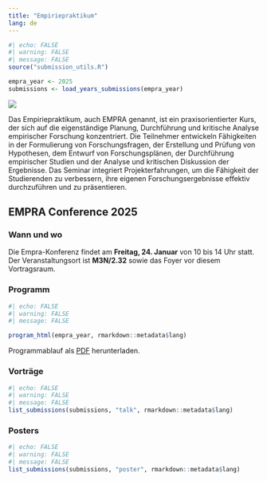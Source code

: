 ```yaml
---
title: "Empiriepraktikum"
lang: de
---
```


```r
#| echo: FALSE
#| warning: FALSE
#| message: FALSE
source("submission_utils.R")

empra_year <- 2025
submissions <- load_years_submissions(empra_year)
```

::: {.grid}
::: {.g-col-4}
![](assets/images/logo.png)
:::
::: {.g-col-8}
Das Empiriepraktikum, auch EMPRA genannt, ist ein praxisorientierter Kurs, der sich auf die eigenständige Planung, Durchführung und kritische Analyse empirischer Forschung konzentriert. Die Teilnehmer entwickeln Fähigkeiten in der Formulierung von Forschungsfragen, der Erstellung und Prüfung von Hypothesen, dem Entwurf von Forschungsplänen, der Durchführung empirischer Studien und der Analyse und kritischen Diskussion der Ergebnisse. Das Seminar integriert Projekterfahrungen, um die Fähigkeit der Studierenden zu verbessern, ihre eigenen Forschungsergebnisse effektiv durchzuführen und zu präsentieren.
:::
:::

## EMPRA Conference 2025

### Wann und wo
Die Empra-Konferenz findet am **Freitag, 24. Januar** von 10 bis 14 Uhr statt. Der Veranstaltungsort ist **M3N/2.32** sowie das Foyer vor diesem Vortragsraum.

### Programm

```r
#| echo: FALSE
#| warning: FALSE
#| message: FALSE

program_html(empra_year, rmarkdown::metadata$lang)
```
Programmablauf als [PDF](2025/programme.pdf) herunterladen.



### Vorträge
```r
#| echo: FALSE
#| warning: FALSE
#| message: FALSE
list_submissions(submissions, "talk", rmarkdown::metadata$lang)
```

### Posters
```r
#| echo: FALSE
#| warning: FALSE
#| message: FALSE
list_submissions(submissions, "poster", rmarkdown::metadata$lang)
```
